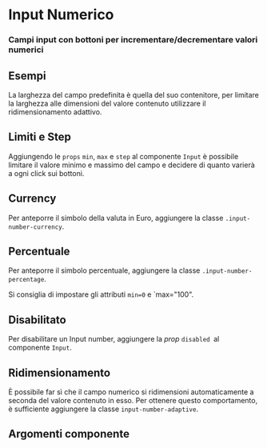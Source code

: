 

<Meta title='Documentazione/Form/Input Numerico' of={Input} />

# Input Numerico

### Campi input con bottoni per incrementare/decrementare valori numerici

## Esempi

La larghezza del campo predefinita è quella del suo contenitore, per limitare la larghezza alle dimensioni del valore contenuto utilizzare il ridimensionamento adattivo.

<Canvas>
  <Story id='componenti-form-input--input-numerico-dimensionamento' />
</Canvas>

## Limiti e Step

Aggiungendo le `props` `min`, `max` e `step` al componente `Input` è possibile limitare il valore minimo e massimo del campo e decidere di quanto varierà a ogni click sui bottoni.

<Canvas>
  <Story id='componenti-form-input--input-numerico-steps' />
</Canvas>

## Currency

Per anteporre il simbolo della valuta in Euro, aggiungere la classe `.input-number-currency`.
<Canvas>
  <Story id='componenti-form-input--input-numerico-valuta' />
</Canvas>

## Percentuale

Per anteporre il simbolo percentuale, aggiungere la classe `.input-number-percentage`.

Si consiglia di impostare gli attributi `min=0` e `max="100".
<Canvas>
  <Story id='componenti-form-input--input-numerico-percentuale' />
</Canvas>

## Disabilitato

Per disabilitare un Input number, aggiungere la _prop_ `disabled `al componente `Input`.

<Canvas>
  <Story id='componenti-form-input--input-numerico-disabilitato' />
</Canvas>


## Ridimensionamento

È possibile far sì che il campo numerico si ridimensioni automaticamente a seconda del valore contenuto in esso. Per ottenere questo comportamento, è sufficiente aggiungere la classe `input-number-adaptive`.
<Canvas>
  <Story id='componenti-form-input--input-numerico-ridimensionamento' />
</Canvas>

## Argomenti componente

<ArgsTable of={Input} />
